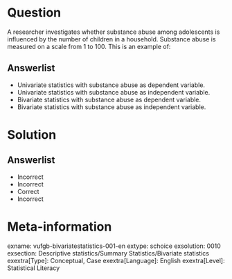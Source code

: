 Question
========
A researcher investigates whether substance abuse among adolescents is influenced by the number of children in a household. Substance abuse is measured on a scale from 1 to 100. This is an example of:

Answerlist
----------
* Univariate statistics with substance abuse as dependent variable.
* Univariate statistics with substance abuse as independent variable.
* Bivariate statistics with substance abuse as dependent variable.
* Bivariate statistics with substance abuse as independent variable.


Solution
========

Answerlist
----------
* Incorrect
* Incorrect
* Correct
* Incorrect


Meta-information
================
exname: vufgb-bivariatestatistics-001-en
extype: schoice
exsolution: 0010
exsection: Descriptive statistics/Summary Statistics/Bivariate statistics
exextra[Type]: Conceptual, Case
exextra[Language]: English
exextra[Level]: Statistical Literacy
